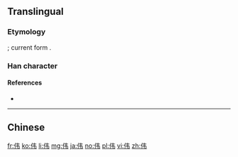 {{also|偉}}
==Translingual==

===Etymology===
{{Han simp|偉|f=韋|t=韦}}; current form {{Han compound|人|alt1=亻|韦}}.

===Han character===
{{Han char|rn=9|rad=人|as=04|sn=12|four=24256|canj=OQS|ids=⿰亻韦}}

====References====
* {{Han ref|kx=0096.121|hdz=10117.150|uh=4F1F|ud=20255}}

----

==Chinese==
{{zh-see|偉}}

[[fr:伟]]
[[ko:伟]]
[[li:伟]]
[[mg:伟]]
[[ja:伟]]
[[no:伟]]
[[pl:伟]]
[[vi:伟]]
[[zh:伟]]